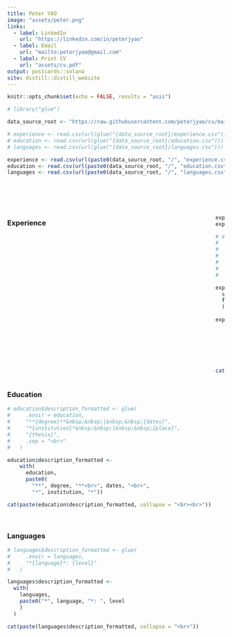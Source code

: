 ```yaml
---
title: Peter YAO
image: "assets/peter.png"
links:
  - label: LinkedIn
    url: "https://linkedin.com/in/peterjyao"
  - label: Email
    url: "mailto:peterjyao@gmail.com"
  - label: Print CV
    url: "assets/cv.pdf"
output: postcards::solana
site: distill::distill_website
---
```


```r
knitr::opts_chunk$set(echo = FALSE, results = "asis")
```

```r
# library("glue")
```

```r
data_source_root <- "https://raw.githubusercontent.com/peterjyao/cv/main/data"

# experience <- read.csv(url(glue("{data_source_root}/experience.csv")))
# education <- read.csv(url(glue("{data_source_root}/education.csv")))
# languages <- read.csv(url(glue("{data_source_root}/languages.csv")))

experience <- read.csv(url(paste0(data_source_root, "/", "experience.csv")))
education <- read.csv(url(paste0(data_source_root, "/", "education.csv")))
languages <- read.csv(url(paste0(data_source_root, "/", "languages.csv")))
```

<p style="margin-bottom:2cm;"></p>

<!---
:::: {style="display: flex;"}
--->

:::: {style="display: grid; grid-template-columns: 1fr 1fr; grid-column-gap: 10px;"}

::: {}
### Experience

```r
experience$dates <- gsub("\'", "20", experience$dates) 
experience$dates <- gsub("-", " - ", experience$dates) 

# experience$description_formatted <- glue(
#     .envir = experience,
#     "**{role}**&nbsp;&nbsp;|&nbsp;&nbsp;{dates}",
#     "*{org}*&nbsp;&nbsp;|&nbsp;&nbsp;{place}",
#     "{description}",
#     .sep = "<br>"
#   )

experience$description_short <- sapply(
  strsplit(experience$description, ":"), 
  function(x) x[1]
  )
  
experience$description_formatted <- 
    with(
      experience,
      paste0(
        "**", role, "**<br>", dates, "<br>",
        "*", org, "*<br>", place, "<br>",
        description_short))

cat(paste(experience$description_formatted, collapse = "<br><br>"))
```
:::

::: {}
### Education

```r
# education$description_formatted <- glue(
#     .envir = education,
#     "**{degree}**&nbsp;&nbsp;|&nbsp;&nbsp;{dates}",
#     "*{institution}*&nbsp;&nbsp;|&nbsp;&nbsp;{place}",
#     "{thesis}",
#     .sep = "<br>"
#   )

education$description_formatted <- 
    with(
      education,
      paste0(
        "**", degree, "**<br>", dates, "<br>",
        "*", institution, "*"))

cat(paste(education$description_formatted, collapse = "<br><br>"))
```

<br>

### Languages

```r
# languages$description_formatted <- glue(
#     .envir = languages,
#     "*{language}*: {level}"
#   )

languages$description_formatted <-
  with(
    languages,
    paste0("*", language, "*: ", level
    )
  )

cat(paste(languages$description_formatted, collapse = "<br>"))
```
:::

::::
